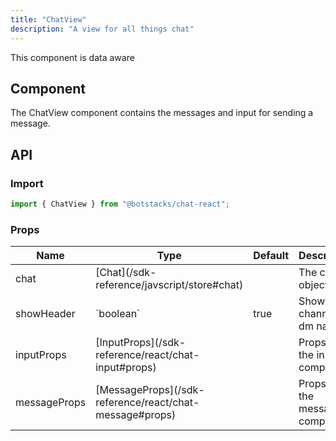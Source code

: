 ```yaml
---
title: "ChatView"
description: "A view for all things chat"
---
```


<Check>This component is data aware</Check>

## Component

The ChatView component contains the messages and input for sending a message.

## API

### Import

```js
import { ChatView } from "@botstacks/chat-react";
```

### Props

<table>
  <thead>
    <tr>
      <th>Name</th>
      <th>Type</th>
      <th>Default</th>
      <th>Description</th>
    </tr>
  </thead>
  <tbody>
    <tr>
      <td>chat</td>
      <td>[Chat](/sdk-reference/javscript/store#chat)</td>
      <td></td>
      <td>The chat object</td>
    </tr>
    <tr>
      <td>showHeader</td>
      <td>`boolean`</td>
      <td>true</td>
      <td>Shows the channel or dm name</td>
    </tr>
    <tr>
      <td>inputProps</td>
      <td>[InputProps](/sdk-reference/react/chat-input#props)</td>
      <td></td>
      <td>Props for the input component</td>
    </tr>
    <tr>
      <td>messageProps</td>
      <td>[MessageProps](/sdk-reference/react/chat-message#props)</td>
      <td></td>
      <td>Props for the message component</td>
    </tr>
  </tbody>
</table>
